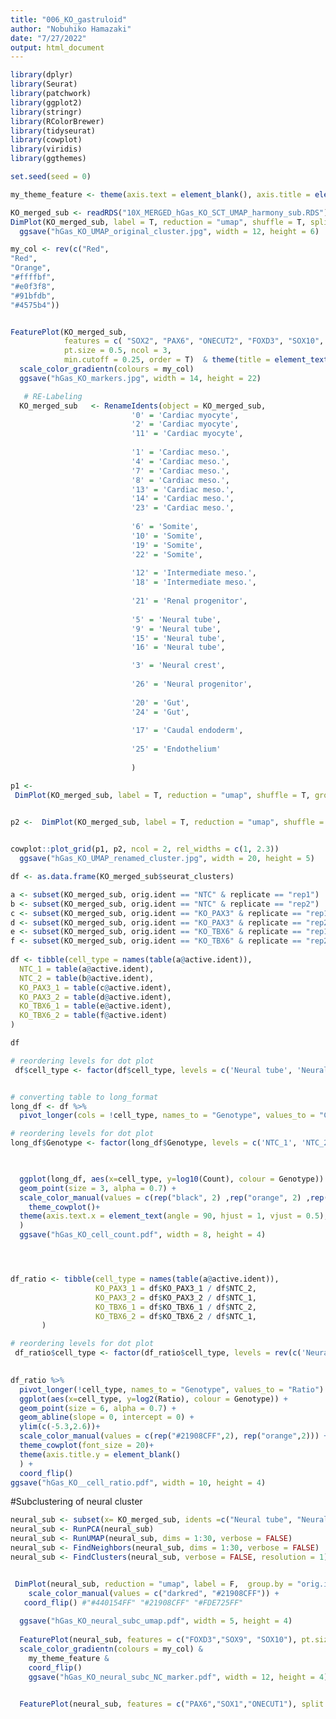 ```yaml
---
title: "006_KO_gastruloid"
author: "Nobuhiko Hamazaki"
date: "7/27/2022"
output: html_document
---
```

```r

library(dplyr)
library(Seurat)
library(patchwork)
library(ggplot2)
library(stringr)
library(RColorBrewer)
library(tidyseurat)
library(cowplot)
library(viridis)
library(ggthemes)

set.seed(seed = 0)

my_theme_feature <- theme(axis.text = element_blank(), axis.title = element_blank(), axis.line = element_blank(), axis.ticks = element_blank())
```

```r
KO_merged_sub <- readRDS("10X_MERGED_hGas_KO_SCT_UMAP_harmony_sub.RDS")
DimPlot(KO_merged_sub, label = T, reduction = "umap", shuffle = T, split.by = "orig.ident",  pt.size = 0.2 ) 
  ggsave("hGas_KO_UMAP_original_cluster.jpg", width = 12, height = 6)
```
```r

my_col <- rev(c("Red",
"Red",
"Orange",
"#ffffbf",
"#e0f3f8",
"#91bfdb",
"#4575b4"))


FeaturePlot(KO_merged_sub, 
            features = c( "SOX2", "PAX6", "ONECUT2", "FOXD3", "SOX10", "OSR1", "PAX8", "HAND1", "TNNT2", "TBX6", "RIPPLY1", "PAX3", "FST", "SHH", "CDX2", "FGF17", "HHEX", "SOX17"), 
            pt.size = 0.5, ncol = 3,
            min.cutoff = 0.25, order = T)  & theme(title = element_text(size =30),  axis.line = element_blank(), axis.text = element_blank(), axis.ticks = element_blank(), axis.title = element_blank()) &
  scale_color_gradientn(colours = my_col) 
  ggsave("hGas_KO_markers.jpg", width = 14, height = 22)
```

```r
   # RE-Labeling  
  KO_merged_sub   <- RenameIdents(object = KO_merged_sub, 
                           '0' = 'Cardiac myocyte',
                           '2' = 'Cardiac myocyte',
                           '11' = 'Cardiac myocyte',
                           
                           '1' = 'Cardiac meso.',
                           '4' = 'Cardiac meso.',
                           '7' = 'Cardiac meso.',
                           '8' = 'Cardiac meso.',
                           '13' = 'Cardiac meso.',
                           '14' = 'Cardiac meso.',
                           '23' = 'Cardiac meso.',
                           
                           '6' = 'Somite',
                           '10' = 'Somite',
                           '19' = 'Somite',
                           '22' = 'Somite',
                           
                           '12' = 'Intermediate meso.',
                           '18' = 'Intermediate meso.',
                           
                           '21' = 'Renal progenitor',
                           
                           '5' = 'Neural tube',
                           '9' = 'Neural tube',
                           '15' = 'Neural tube',
                           '16' = 'Neural tube',

                           '3' = 'Neural crest',
                           
                           '26' = 'Neural progenitor',
                           
                           '20' = 'Gut',
                           '24' = 'Gut',
               
                           '17' = 'Caudal endoderm',
                           
                           '25' = 'Endothelium'
      
                           )
```

```r
p1 <- 
 DimPlot(KO_merged_sub, label = T, reduction = "umap", shuffle = T, group.by = "orig.ident", pt.size = 0.2, label.size = 0)  + scale_color_manual(values = c("darkred", "#21908CFF", "goldenrod1"))
  

p2 <-  DimPlot(KO_merged_sub, label = T, reduction = "umap", shuffle = T, split.by = "orig.ident",  pt.size = 0.2, label.size = 0)   


cowplot::plot_grid(p1, p2, ncol = 2, rel_widths = c(1, 2.3))
  ggsave("hGas_KO_UMAP_renamed_cluster.jpg", width = 20, height = 5)
```


```r
df <- as.data.frame(KO_merged_sub$seurat_clusters)

a <- subset(KO_merged_sub, orig.ident == "NTC" & replicate == "rep1")
b <- subset(KO_merged_sub, orig.ident == "NTC" & replicate == "rep2")
c <- subset(KO_merged_sub, orig.ident == "KO_PAX3" & replicate == "rep1")
d <- subset(KO_merged_sub, orig.ident == "KO_PAX3" & replicate == "rep2")
e <- subset(KO_merged_sub, orig.ident == "KO_TBX6" & replicate == "rep1")
f <- subset(KO_merged_sub, orig.ident == "KO_TBX6" & replicate == "rep2")
  
df <- tibble(cell_type = names(table(a@active.ident)),
  NTC_1 = table(a@active.ident), 
  NTC_2 = table(b@active.ident),
  KO_PAX3_1 = table(c@active.ident),
  KO_PAX3_2 = table(d@active.ident),
  KO_TBX6_1 = table(e@active.ident),
  KO_TBX6_2 = table(f@active.ident)
)

df
```



```r
# reordering levels for dot plot
 df$cell_type <- factor(df$cell_type, levels = c('Neural tube', 'Neural crest', 'Neural progenitor', 'Somite', 'Cardiac meso.',  'Cardiac myocyte', 'Intermediate meso.', 'Renal progenitor',  'Gut', 'Caudal endoderm', 'Endothelium'))


# converting table to long_format
long_df <- df %>%
  pivot_longer(cols = !cell_type, names_to = "Genotype", values_to = "Count") 

# reordering levels for dot plot
long_df$Genotype <- factor(long_df$Genotype, levels = c('NTC_1', 'NTC_2','KO_PAX3_1','KO_PAX3_2' ,'KO_TBX6_1','KO_TBX6_2'))
 


  ggplot(long_df, aes(x=cell_type, y=log10(Count), colour = Genotype)) +
  geom_point(size = 3, alpha = 0.7) +
  scale_color_manual(values = c(rep("black", 2) ,rep("orange", 2) ,rep("blue", 2) )) + 
    theme_cowplot()+
  theme(axis.text.x = element_text(angle = 90, hjust = 1, vjust = 0.5), axis.title.x = element_blank()
  )
  ggsave("hGas_KO_cell_count.pdf", width = 8, height = 4)





```


```r

df_ratio <- tibble(cell_type = names(table(a@active.ident)),
                   KO_PAX3_1 = df$KO_PAX3_1 / df$NTC_2,
                   KO_PAX3_2 = df$KO_PAX3_2 / df$NTC_1,
                   KO_TBX6_1 = df$KO_TBX6_1 / df$NTC_2,
                   KO_TBX6_2 = df$KO_TBX6_2 / df$NTC_1,
       )

# reordering levels for dot plot
 df_ratio$cell_type <- factor(df_ratio$cell_type, levels = rev(c('Neural tube', 'Neural crest', 'Neural progenitor', 'Somite', 'Cardiac meso.',  'Cardiac myocyte', 'Intermediate meso.', 'Renal progenitor',  'Gut', 'Caudal endoderm', 'Endothelium')))
 

df_ratio %>%
  pivot_longer(!cell_type, names_to = "Genotype", values_to = "Ratio") %>%
  ggplot(aes(x=cell_type, y=log2(Ratio), colour = Genotype)) +
  geom_point(size = 6, alpha = 0.7) + 
  geom_abline(slope = 0, intercept = 0) + 
  ylim(c(-5.3,2.6))+
  scale_color_manual(values = c(rep("#21908CFF",2), rep("orange",2))) + 
  theme_cowplot(font_size = 20)+
  theme(axis.title.y = element_blank()
  ) + 
  coord_flip() 
ggsave("hGas_KO__cell_ratio.pdf", width = 10, height = 4)

```



#Subclustering of neural cluster
```r

neural_sub <- subset(x= KO_merged_sub, idents =c("Neural tube", "Neural crest", "Neural progenitor"), orig.ident !="KO_TBX6")
neural_sub <- RunPCA(neural_sub)
neural_sub <- RunUMAP(neural_sub, dims = 1:30, verbose = FALSE)
neural_sub <- FindNeighbors(neural_sub, dims = 1:30, verbose = FALSE)
neural_sub <- FindClusters(neural_sub, verbose = FALSE, resolution = 1)


 DimPlot(neural_sub, reduction = "umap", label = F,  group.by = "orig.ident", pt.size =1)  +
    scale_color_manual(values = c("darkred", "#21908CFF")) + 
   coord_flip() #"#440154FF" "#21908CFF" "#FDE725FF"
 
  ggsave("hGas_KO_neural_subc_umap.pdf", width = 5, height = 4)
  
  FeaturePlot(neural_sub, features = c("FOXD3","SOX9", "SOX10"), pt.size = 1, ncol=3) &
  scale_color_gradientn(colours = my_col) & 
    my_theme_feature & 
    coord_flip()
    ggsave("hGas_KO_neural_subc_NC_marker.pdf", width = 12, height = 4)

  
  FeaturePlot(neural_sub, features = c("PAX6","SOX1","ONECUT1"), split.by = "orig.ident", ) + coord_flip()
  
  
  
```


















